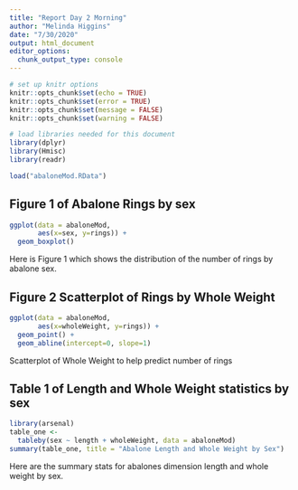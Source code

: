 ```yaml
---
title: "Report Day 2 Morning"
author: "Melinda Higgins"
date: "7/30/2020"
output: html_document
editor_options: 
  chunk_output_type: console
---
```


```r
# set up knitr options
knitr::opts_chunk$set(echo = TRUE)
knitr::opts_chunk$set(error = TRUE)
knitr::opts_chunk$set(message = FALSE)
knitr::opts_chunk$set(warning = FALSE)

# load libraries needed for this document
library(dplyr)
library(Hmisc)
library(readr)

load("abaloneMod.RData")
```

## Figure 1 of Abalone Rings by sex

```r
ggplot(data = abaloneMod,
       aes(x=sex, y=rings)) +
  geom_boxplot()
```

Here is Figure 1 which shows the distribution of the number of rings by abalone sex.

## Figure 2 Scatterplot of Rings by Whole Weight

```r
ggplot(data = abaloneMod,
       aes(x=wholeWeight, y=rings)) +
  geom_point() +
  geom_abline(intercept=0, slope=1)

```

Scatterplot of Whole Weight to help predict number of rings

## Table 1 of Length and Whole Weight statistics by sex

```r
library(arsenal)
table_one <- 
  tableby(sex ~ length + wholeWeight, data = abaloneMod)
summary(table_one, title = "Abalone Length and Whole Weight by Sex")
```

Here are the summary stats for abalones dimension length and whole weight by sex.





